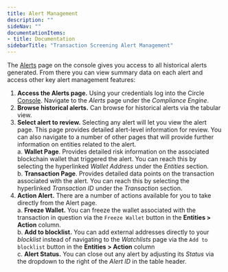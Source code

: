 ```yaml
---
title: Alert Management
description: ""
sideNav: ""
documentationItems: 
- title: Documentation
sidebarTitle: "Transaction Screening Alert Management"
---
```


The [Alerts](https://console.circle.com/compliance/alerts/screening) page on the
console gives you access to all historical alerts generated. From there you can
view summary data on each alert and access other key alert management features:

1. **Access the Alerts page.** Using your credentials log into the Circle
   [Console](https://console.circle.com/). Navigate to the _Alerts_ page under
   the _Compliance Engine_.
2. **Browse historical alerts.** Can browse for historical alerts via the
   tabular view.
3. **Select alert to review.** Selecting any alert will let you view the alert
   page. This page provides detailed alert-level information for review. You can
   also navigate to a number of other pages that will provide further
   information on entities related to the alert.  
   a. **Wallet Page**. Provides detailed risk information on the associated
   blockchain wallet that triggered the alert. You can reach this by selecting
   the hyperlinked _Wallet Address_ under the _Entities_ section.  
   b. **Transaction Page**. Provides detailed data points on the transaction
   associated with the alert. You can reach this by selecting the hyperlinked
   _Transaction ID_ under the _Transaction_ section.
4. **Action Alert.** There are a number of actions available for you to take
   directly from the Alert page.  
   a. **Freeze Wallet.** You can freeze the wallet associated with the
   transaction in question via the `Freeze Wallet` button in the **Entities >
   Action** column.  
   b. **Add to blocklist.** You can add external addresses directly to your
   _blocklist_ instead of navigating to the _Watchlists_ page via the
   `Add to blocklist` button in the **Entities > Action** column  
   c. **Alert Status.** You can close out any alert by adjusting its _Status_
   via the dropdown to the right of the _Alert ID_ in the table header.

<VideoContent
  url="https://circle-com.wistia.com/medias/wkhsmqlr2o"
  header="Video Tutorial: Using Alerts in the Console"
/>
